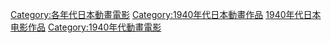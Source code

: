 {{Animanga by year category header|日本動畫電影|194|lead=no|individual=no}}
{{container category}}
[[Category:各年代日本動畫電影|Category:各年代日本動畫電影]]
[[Category:1940年代日本動畫作品|Category:1940年代日本動畫作品]]
[[Category:1940年代日本电影作品|]]
[[Category:1940年代動畫電影|Category:1940年代動畫電影]]